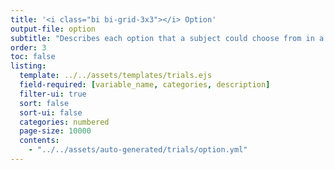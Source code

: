 ```yaml
---
title: '<i class="bi bi-grid-3x3"></i> Option'
output-file: option
subtitle: "Describes each option that a subject could choose from in a trial."
order: 3
toc: false
listing: 
  template: ../../assets/templates/trials.ejs
  field-required: [variable_name, categories, description]
  filter-ui: true
  sort: false
  sort-ui: false
  categories: numbered
  page-size: 10000
  contents:
    - "../../assets/auto-generated/trials/option.yml"
---
```


